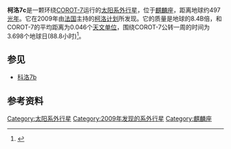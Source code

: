 {{Infobox Planet
| bgcolour = #A0B0FF
| image = 
| caption = 
| name = COROT-7c
| parent star = yes
| star = COROT-7c
| planet = 
| constell = 麒麟座
| distance = 489 ± 65光年
| RA = {{RA|06|43|49.0}}
| DEC = {{DEC|−01|03|46.0}}
| class = G9V
| discovery = yes
| discovery_ref = 
| discoverer = 	Queloz,''et al.''
| discovered = 2009年8月24日
| discovery_method = 视向速度法
| semimajor =  0.046天文单位
| semiminor = 
| orbital_circ = 
| eccentricity = 0
| period = 3.698 ± 0.003地球日
| inclination = 
| long_periastron = 
| time_periastron = 
| semi-amp = 4.0
| physical_characteristics = yes
| mean_radius = 
| density = 
| surface_grav = 
| mass = 8.4 ± 0.9[[地球质量|''M''<sub>''E''</sub>]]
| minimum_mass =
| single_temperature =
| magnitude = 11.668
}}
'''柯洛7c'''是一颗环绕[[COROT-7|COROT-7]]运行的[[太阳系外行星|太阳系外行星]]，位于[[麒麟座|麒麟座]]，距离地球约497[[光年|光年]]。它在2009年由[[法国|法国]]主持的[[柯洛计划|柯洛计划]]所发现。它的质量是地球的8.4B倍，和COROT-7的平均距离为0.046个[[天文单位|天文单位]]，围绕COROT-7公转一周的时间为3.698个地球日(88.8小时)<ref name>{{cite journal|url=http://xxx.lanl.gov/abs/0908.0241|title=Transiting exoplanets from the CoRoT space mission VIII. CoRoT-7b: the first Super-Earth with measured radius|journal=[[Astronomy_&_Astrophysics|Astronomy & Astrophysics]] (accepted)|author=A. Léger|coauthors=D. Rouan, J. Schneider, P. Barge, M. Fridlund, B. Samuel, M. Ollivier, E. Guenther, M. Deleuil, H.J. Deeg, M. Auvergne, R. Alonso, S. Aigrain, A. Alapini, J.M. Almenara, A. Baglin, M. Barbieri, H. Bruntt, P. Bordé, F. Bouchy, J. Cabrera,, C. Catala, L. Carone, S. Carpano, Sz. Csizmadia, R. Dvorak, A. Erikson, S. Ferraz-Mello, B. Foing, F. Fressin, D. Gandolfi, M. Gillon, Ph. Gondoin, O. Grasset, T. Guillot, A. Hatzes, G. Hébrard, L. Jorda, H. Lammer, A. Llebaria, B. Loeillet,, M. Mayor, M., T. Mazeh, C. Moutou, M. Pätzold, F. Pont, D. Queloz, H Rauer,, S. Renner, R. Samadi, A. Shporer, Ch. Sotin, B. Tingley, G. Wuchterl, Adda M., Agogu P., Appourchaux T., Ballans H.,, Baron P., Beaufort T., Bellenger R., Berlin R., Bernardi P., Blouin D., Baudin F., Bodin P., Boisnard L., Boit L., Bonneau F., Borzeix S., Briet R., Buey J.-T., Butler B., Cailleau D., Cautain R., Chabaud P.-Y., Chaintreuil S., Chiavassa F., Costes V., Cuna Parrho V., De Oliveira Fialho F., Decaudin M., Defise J.-M., Djalal S., Epstein G., Exil G.-E., Faur C., Fenouillet T., Gaboriaud A., Gallic A., Gamet P., Gavalda P., Grolleau E., Gruneisen R., Gueguen L., Guis V., Guivarc’h V., Guterman P., Hallouard D., Hasiba J., Heuripeau F., Huntzinger G., Hustaix H., Imad C., Imbert C., Johlander B., Jouret M., Journoud P., Karioty F., Kerjean L., Lafaille V., Lafond L., Lam-Trong T., Landiech P., Lapeyrere V., Larqu T., Larqu T., Laudet P., Lautier N., Lecann H., Lefevre L., Leruyet B., Levacher P., Magnan A., Mazy E., Mertens F., Mesnager J-M, Meunier J.-C., Michel J.-P., Monjoin W., Naudet D., Nguyen-Kim K., Orcesi J-L., Ottacher H., Perez R., Peter G., Plasson P., Plesseria J.-Y., Pontet B., Pradines A., Quentin C., Reynaud J.-L., Rolland G., Rollenhagen F., Romagnan R., Russ N., Schmidt R., Schwartz N., Sebbag I., Sedes G., Smit H., Steller M.B., Sunter W., Surace C., Tello M., Tiphéne D., Toulouse P., Ulmer B., Vandermarcq O., Vergnault E., Vuillemin A., and Zanatta P.|year=2009}}</ref>。

== 参见 ==
* [[科洛7b|科洛7b]]

== 参考资料 ==
{{reflist}}

[[Category:太阳系外行星|Category:太阳系外行星]]
[[Category:2009年发现的系外行星|Category:2009年发现的系外行星]]
[[Category:麒麟座|Category:麒麟座]]